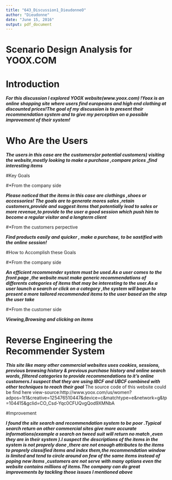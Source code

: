 ```yaml
---
title: "643_Discussion1_DieudonneO"
author: "Dieudonne"
date: "June 15, 2016"
output: pdf_document
---
```



# Scenario Design Analysis for YOOX.COM
# Introduction

***For this discussion I explored YOOX website(www.yoox.com) !Yoox is an online shopping site where users find europeans and high end clothing at  discounted prices!The goal of my discussion is to present their recommendation system and to give my perception on a possible improvement of their system!***

# Who Are the Users 
***The users in this case are the customers(or potential customers) visiting the website,mostly looking to make a purchase ,compare prices ,find interesting items***

#Key Goals 

#*From the company side 

***Please noticed that the items in this case are clothings ,shoes or accessories!***
***The goals are to generate mores sales ,retain customers,provide and suggest items that potentially lead to sales or more revenue,to provide to the user a good session which push him to become  a regular visitor and a longterm client***

#*From the customers perpective 

***Find products easily and quicker , make a purchase,   to be sastified with the online session!***

#How to Accomplish these Goals 

#*From the company side 

***An efficient  recommender system must be used.As a user comes to the front page ,the website must make generic recommendations of differents categories of items that may be interesting to the user.As  a user launch a search or click on a category ,the system will begun to present a more  tailored recommended items to the user based on the step the user take***

#*From the customer side 

***Viewing,Browsing and clicking on items***


# Reverse Engineering the Recommender System

***This site  like many other commercial websites uses cookies, sessions, previous browsing history & previous purchase history and online  search words, filtered categories to provide recommendations to it's online customers.I suspect that they are using IBCF and UBCF  combined with other techniques to reach their goal***
The source code of this website could be find here
view-source:http://www.yoox.com/us/women?adpos=1t1&creative=125476510447&device=c&matchtype=e&network=g&tp=104415&gclid=CO_Csd-Yqc0CFUQvgQod9XMNbA

#Improvement

***I found the site search and recommendation system to be poor .Typical search return on other commercial sites give more accurate informations(example a search on tweed suit will return no match ,even they are in their system ).I suspect the descriptions of the items in the system is not proprely done ,there are not enough attributes to the items  to proprely classified items and index them,the recommendation window is limited and tend to circle around on few of the same items  instead of poping new items ,customers are not serve with many options even the website contains millions of items.The company can do great improvements by  tackling those issues I mentioned above***











